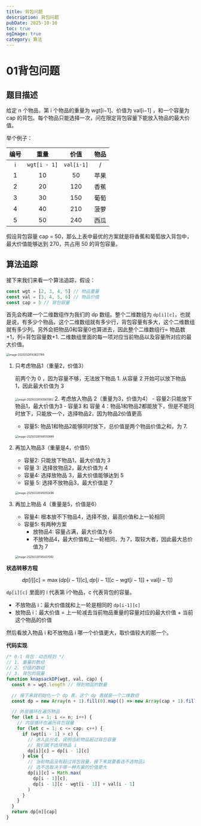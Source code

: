 ```yaml
---
title: 背包问题
description: 背包问题
pubDate: 2025-10-10
toc: true
ogImage: true
category: 算法
---
```


# 01背包问题

## 题目描述

给定 n 个物品，第 i 个物品的重量为 wgt[i−1]、价值为 val[i−1] ，和一个容量为 cap 的背包。每个物品只能选择一次，问在限定背包容量下能放入物品的最大价值。

举个例子：

| 编号 |     重量     |    价值    | 物品 |
| :--: | :----------: | :--------: | :--: |
|  i   | `wgt[i - 1]` | `val[i-1]` |  /   |
|  1   |      10      |     50     | 苹果 |
|  2   |      20      |    120     | 香蕉 |
|  3   |      30      |    150     | 葡萄 |
|  4   |      40      |    210     | 菠萝 |
|  5   |      50      |    240     | 西瓜 |

假设背包容量 cap = 50，那么上表中最优的方案就是将香蕉和葡萄放入背包中，最大价值能够达到 270，共占用 50 的背包容量。

## 算法追踪

接下来我们来看一个算法追踪，假设：

```js
const wgt = [2, 3, 4, 5] // 物品重量
const val = [3, 4, 5, 6] // 物品价值
const cap = 5 // 背包容量
```

首先会构建一个二维数组作为我们的 dp 数组。整个二维数组为 `dp[i][c]`，也就是说，有多少个物品，这个二维数组就有多少行，背包容量有多大，这个二维数组就有多少列。另外会把物品0和容量0也算进去，因此整个二维数组行= 物品数+1，列=背包容量数+1. 二维数组里面的每一项对应当前物品以及容量所对应的最大价值。

<img
  src="https://xiejie-typora.oss-cn-chengdu.aliyuncs.com/2025-03-28-063622.png"
  alt="image-20250328143621789"
  style="zoom:50%;"
/>

1. 只考虑物品1（重量2，价值3）

   前两个为 0 ，因为容量不够，无法放下物品 1. 从容量 2 开始可以放下物品 1，因此最大价值为 3

   <img
     src="https://xiejie-typora.oss-cn-chengdu.aliyuncs.com/2025-03-28-063902.png"
     alt="image-20250328143901982"
     style="zoom:50%;"
   />
   2. 考虑放入物品 2（重量为3，价值为4） - 容量2:只能放下物品1，最大价值为3 -
   容量3 和 容量
   4：物品1和物品2都能放下，但是不能同时放下，只能放一个，选择物品2，因为物品2价值更高
   - 容量5: 物品1和物品2能够同时放下，总价值是两个物品价值之和，为 7.

   <img
     src="https://xiejie-typora.oss-cn-chengdu.aliyuncs.com/2025-03-28-064551.png"
     alt="image-20250328144550689"
     style="zoom:50%;"
   />

2. 再加入物品3（重量是4，价值5）
   - 容量2: 只能放下物品1，最大价值为 3
   - 容量 3: 选择放物品2，最大价值为 4
   - 容量4: 选择放物品 3，最大价值能够达到 5
   - 容量 5: 选择不放物品3，最大价值是 7

   <img
     src="https://xiejie-typora.oss-cn-chengdu.aliyuncs.com/2025-03-28-065051.png"
     alt="image-20250328145050499"
     style="zoom:50%;"
   />

3. 再加上物品 4（重量是5，价值是6）
   - 容量4: 根本放不下物品4，选择不放，最高价值和上一轮相同
   - 容量5: 有两种方案
     - 放物品4: 容量占满，最大价值为 6
     - 不放物品4，最大价值和上一轮相同，为 7，取较大者，因此最大总价值为 7

   <img
     src="https://xiejie-typora.oss-cn-chengdu.aliyuncs.com/2025-03-28-065437.png"
     alt="image-20250328145437092"
     style="zoom:50%;"
   />

**状态转移方程**

$$
dp[i][c] = \max(dp[i-1][c], dp[i-1][c - \text{wgt}[i-1]] + \text{val}[i-1]) \quad
$$

`dp[i][c]` 里面的 i 代表第 i个物品，c 代表背包的容量。

- 不放物品 i：最大价值就和上一轮是相同的 `dp[i-1][c]`
- 放物品 i：最大价值 = 上一轮减去当前物品重量的容量对应的最大价值 + 当前这个物品的价值

然后看放入物品 i 和不放物品 i 哪一个价值更大，取价值较大的那一个。

**代码实现**

```js
/* 0-1 背包：动态规划 */
// 1. 重量的数组
// 2. 价值的数组
// 3. 背包的容量
function knapsackDP(wgt, val, cap) {
  const n = wgt.length // 得到物品的数量

  // 接下来就初始化一个 dp 表，这个 dp 表就是一个二维数组
  const dp = new Array(n + 1).fill(0).map(() => new Array(cap + 1).fill(0))

  // 外层循环在遍历物品
  for (let i = 1; i <= n; i++) {
    // 内层循环在遍历背包容量
    for (let c = 1; c <= cap; c++) {
      if (wgt[i - 1] > c) {
        // 进入此分支，说明当前物品超过背包容量
        // 我们就不选择物品 i
        dp[i][c] = dp[i - 1][c]
      } else {
        // 当前物品没有超过背包容量，接下来就要看选不选物品i
        // 选不选取决于哪一种方案的价值更大
        dp[i][c] = Math.max(
          dp[i - 1][c],
          dp[i - 1][c - wgt[i - 1]] + val[i - 1]
        )
      }
    }
  }
  return dp[n][cap]
}
```
